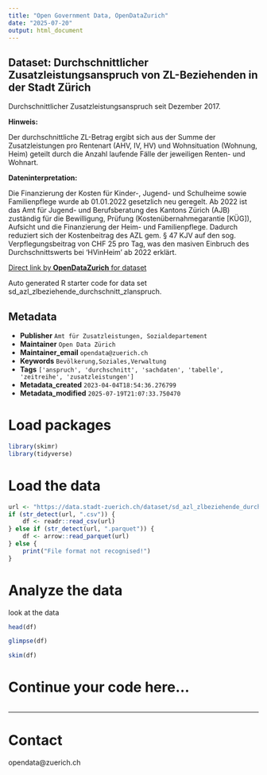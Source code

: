 ```yaml
---
title: "Open Government Data, OpenDataZurich"
date: "2025-07-20"
output: html_document
---
```


## Dataset: Durchschnittlicher Zusatzleistungsanspruch von ZL-Beziehenden in der Stadt Zürich

Durchschnittlicher Zusatzleistungsanspruch seit Dezember 2017. 


**Hinweis:**

Der durchschnittliche ZL-Betrag ergibt sich aus der Summe der Zusatzleistungen pro Rentenart (AHV, IV, HV) und Wohnsituation (Wohnung, Heim) geteilt durch die Anzahl laufende Fälle der jeweiligen Renten- und Wohnart.

[]()

**Dateninterpretation:**

Die Finanzierung der Kosten für Kinder-, Jugend- und Schulheime sowie Familienpflege wurde ab 01.01.2022 gesetzlich neu geregelt. Ab 2022 ist das Amt für Jugend- und Berufsberatung des Kantons Zürich (AJB) zuständig für die Bewilligung, Prüfung (Kostenübernahmegarantie [KÜG]), Aufsicht und die Finanzierung der Heim- und Familienpflege. Dadurch reduziert sich der Kostenbeitrag des AZL gem. § 47 KJV auf den sog. Verpflegungsbeitrag von CHF 25 pro Tag, was den masiven Einbruch des Durchschnittswerts bei 'HVinHeim' ab 2022 erklärt.

[]()



[Direct link by **OpenDataZurich** for dataset](https://data.stadt-zuerich.ch/dataset/sd_azl_zlbeziehende_durchschnitt_zlanspruch)

Auto generated R starter code for data set sd_azl_zlbeziehende_durchschnitt_zlanspruch.

## Metadata

- **Publisher** `Amt für Zusatzleistungen, Sozialdepartement`
- **Maintainer** `Open Data Zürich`
- **Maintainer_email** `opendata@zuerich.ch`
- **Keywords** `Bevölk­erung,Soziales,Ver­walt­ung`
- **Tags** `['anspruch', 'durchschnitt', 'sachdaten', 'tabelle', 'zeitreihe', 'zusatzleistungen']`
- **Metadata_created** `2023-04-04T18:54:36.276799`
- **Metadata_modified** `2025-07-19T21:07:33.750470`


# Load packages

```r
library(skimr)
library(tidyverse)
```

# Load the data

```r
url <- "https://data.stadt-zuerich.ch/dataset/sd_azl_zlbeziehende_durchschnitt_zlanspruch/download/sd_alz_zl_durchschnitt.csv"
if (str_detect(url, ".csv")) {
    df <- readr::read_csv(url)
} else if (str_detect(url, ".parquet")) {
    df <- arrow::read_parquet(url)
} else {
    print("File format not recognised!")
}
```

# Analyze the data

look at the data
```r
head(df)
```

```r
glimpse(df)
```

```r
skim(df)
```

# Continue your code here...

```r

```

------------------------------------------------------------------------

# Contact

opendata@zuerich.ch
